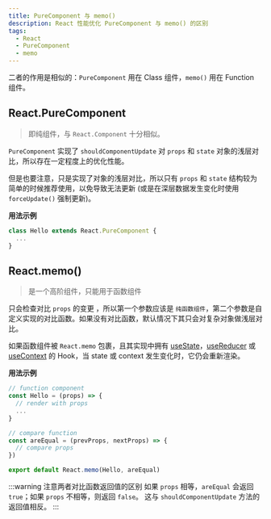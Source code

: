 ```yaml
---
title: PureComponent 与 memo()
description: React 性能优化 PureComponent 与 memo() 的区别
tags:
  - React
  - PureComponent
  - memo
---
```


<Author cost={2} publish="2022-5-16 12:00" update="2023-11-2 23:50" />

二者的作用是相似的：`PureComponent` 用在 Class 组件，`memo()` 用在 Function 组件。

## React.PureComponent

> 即纯组件，与 `React.Component` 十分相似。

`PureComponent` 实现了 `shouldComponentUpdate` 对 `props` 和 `state` 对象的浅层对比，所以存在一定程度上的优化性能。

但是也要注意，只是实现了对象的<Emphasis>浅层对比</Emphasis>，所以只有 `props` 和 `state` 结构较为简单的时候推荐使用，以免导致无法更新 (或是在深层数据发生变化时使用 `forceUpdate()` 强制更新)。

**用法示例**

```jsx
class Hello extends React.PureComponent {
  ...
}
```

## React.memo()

> 是一个高阶组件，只能用于函数组件

<Emphasis>只会检查对比 `props` 的变更</Emphasis>
，所以第一个参数应该是 `纯函数组件`，第二个参数是自定义实现的对比函数。如果没有对比函数，默认情况下其只会对复杂对象做浅层对比。

如果函数组件被 `React.memo` 包裹，且其实现中拥有 [useState](https://zh-hans.reactjs.org/docs/hooks-state.html 'useState')，[useReducer](https://zh-hans.reactjs.org/docs/hooks-reference.html#usereducer 'useReducer') 或 [useContext](https://zh-hans.reactjs.org/docs/hooks-reference.html#usecontext 'useContext') 的 Hook，当 state 或 context 发生变化时，它仍会重新渲染。

**用法示例**

```jsx
// function component
const Hello = (props) => {
  // render with props
  ...
}

// compare function
const areEqual = (prevProps, nextProps) => {
  // compare props
})

export default React.memo(Hello, areEqual)
```

:::warning 注意两者对比函数返回值的区别
如果 `props` 相等，`areEqual` 会返回 `true`；如果 `props` 不相等，则返回 `false`。
这与 `shouldComponentUpdate` 方法的返回值相反。
:::
